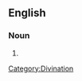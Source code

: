 ==English==

===Noun===
{{en-noun|-}}

# {{alternative spelling of|[[demonomancy]]}}

[[Category:Divination]]